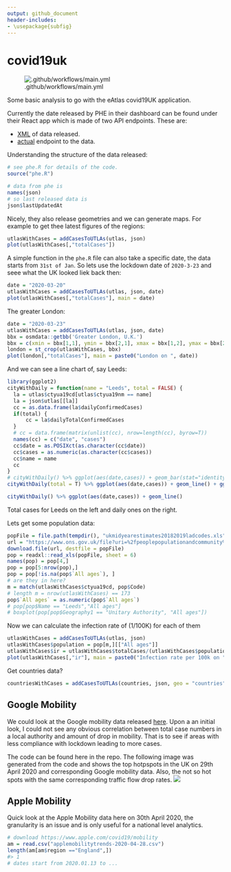 ```yaml
---
output: github_document
header-includes:
- \usepackage{subfig}
---
```


# covid19uk 
![.github/workflows/main.yml](https://github.com/layik/covid19uk/workflows/.github/workflows/main.yml/badge.svg)

Some basic analysis to go with the eAtlas covid19UK application.

Currently the date released by PHE in their dashboard can be found under their React app which is made of two API endpoints. These are:

* [XML](https://publicdashacc.blob.core.windows.net/publicdata?restype=container&comp=list) of data released.
* [actual](https://c19pub.azureedge.net/) endpoint to the data.

Understanding the structure of the data released:
```r
# see phe.R for details of the code.
source("phe.R")
```
```r
# data from phe is
names(json)
# so last released data is
json$lastUpdatedAt
```


Nicely, they also release geometries and we can generate maps. For example to get thee latest figures of the regions:
```r
utlasWithCases = addCasesToUTLAs(utlas, json)
plot(utlasWithCases[,"totalCases"])
```

A simple function in the `phe.R` file can also take a specific date, the data starts from `31st of Jan`. So lets use the lockdown date of `2020-3-23` and seee what the UK looked liek back then:

```r
date = "2020-03-20"
utlasWithCases = addCasesToUTLAs(utlas, json, date)
plot(utlasWithCases[,"totalCases"], main = date)
```

The greater London:
```r
date = "2020-03-23"
utlasWithCases = addCasesToUTLAs(utlas, json, date)
bbx = osmdata::getbb('Greater London, U.K.') 
bbx = c(xmin = bbx[1,1], ymin = bbx[2,1], xmax = bbx[1,2], ymax = bbx[2,2])
london = st_crop(utlasWithCases, bbx)
plot(london[,"totalCases"], main = paste0("London on ", date))

```

And we can see a line chart of, say Leeds:
```r
library(ggplot2)
cityWithDaily = function(name = "Leeds", total = FALSE) {
  la = utlas$ctyua19cd[utlas$ctyua19nm == name]
  la = json$utlas[[la]]
  cc = as.data.frame(la$dailyConfirmedCases)
  if(total) {
      cc = la$dailyTotalConfirmedCases
  }
  # cc = data.frame(matrix(unlist(cc), nrow=length(cc), byrow=T))
  names(cc) = c("date", "cases")
  cc$date = as.POSIXct(as.character(cc$date))
  cc$cases = as.numeric(as.character(cc$cases))
  cc$name = name
  cc
}
# cityWithDaily() %>% ggplot(aes(date,cases)) + geom_bar(stat="identity")
cityWithDaily(total = T) %>% ggplot(aes(date,cases)) + geom_line() + ggtitle("Leeds total cases")

cityWithDaily() %>% ggplot(aes(date,cases)) + geom_line()

```
Total cases for Leeds on the left and daily ones on the right.

Lets get some population data:
```r
popFile = file.path(tempdir(), "ukmidyearestimates20182019ladcodes.xls")
url = "https://www.ons.gov.uk/file?uri=%2fpeoplepopulationandcommunity%2fpopulationandmigration%2fpopulationestimates%2fdatasets%2fpopulationestimatesforukenglandandwalesscotlandandnorthernireland%2fmid20182019laboundaries/ukmidyearestimates20182019ladcodes.xls"
download.file(url, destfile = popFile)
pop = readxl::read_xls(popFile, sheet = 6)
names(pop) = pop[4,]
pop = pop[5:nrow(pop),]
pop = pop[!is.na(pop$`All ages`), ]
# are they in here?
m = match(utlasWithCases$ctyua19cd, pop$Code)
# length m = nrow(utlasWithCases) == 173
pop$`All ages` = as.numeric(pop$`All ages`)
# pop[pop$Name == "Leeds","All ages"]
# boxplot(pop[pop$Geography1 == "Unitary Authority", "All ages"])
```

Now we can calculate the infection rate of (1/100K) for each of them
```r
utlasWithCases = addCasesToUTLAs(utlas, json)
utlasWithCases$population = pop[m,][["All ages"]]
utlasWithCases$ir = utlasWithCases$totalCases/(utlasWithCases$population/1e5)
plot(utlasWithCases[,"ir"], main = paste0("Infection rate per 100k on ", Sys.Date()))
```

Get countries data?
```r
countriesWithCases = addCasesToUTLAs(countries, json, geo = "countries")
```

## Google Mobility

We could look at the Google mobility data released [here](https://www.google.com/covid19/mobility/). Upon a an initial look, I could not see any obvious correlation between total case numbers in a local authority and amount of drop in mobility. That is to see if areas with less compliance with lockdown leading to more cases.

The code can be found here in the repo. The following image was generated from the code and shows the top hotpspots in the UK on 29th April 2020 and corresponding Google mobility data. Also, the not so hot spots with the same corresponding traffic flow drop rates. 
![](https://pbs.twimg.com/media/EWyBxLYWkAE5MBO?format=jpg&name=medium)


## Apple Mobility
Quick look at the Apple Mobility data here on 30th April 2020, the granularity is an issue and is only useful for a national level analytics.
```r
# download https://www.apple.com/covid19/mobility
am = read.csv("applemobilitytrends-2020-04-28.csv")
length(am[am$region =="England",])
#> 1
# dates start from 2020.01.13 to ...
```